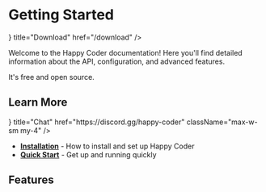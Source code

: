 
# Getting Started

<div className="flex gap-2 my-2 items-center">
    <Cards.Card
        icon={<DownloadIcon />}
        title="Download"
        href="/download"
    />
    <Cards.Card
        title="Start Tutorial"
        href="/docs/guides/tutorial"
        arrow
    />
</div>



Welcome to the Happy Coder documentation! Here you'll find detailed information about the API, configuration, and advanced features.


It's free and open source.


## Learn More 

<Cards>
    <Cards.Card
        title="Video Guides"
        href="/docs/guides"
        arrow
        className="max-w-sm my-4"
    />
    <Cards.Card
        icon={<DiscordIcon />}
        title="Chat"
        href="https://discord.gg/happy-coder"
        className="max-w-sm my-4"
    />
</Cards>


- **[Installation](/docs/installation)** - How to install and set up Happy Coder
- **[Quick Start](/guides/quick-start)** - Get up and running quickly

## Features

